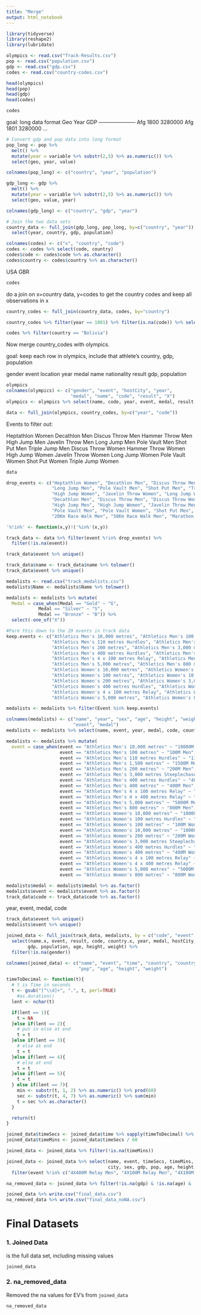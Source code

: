 ```yaml
---
title: "Merge"
output: html_notebook
---
```


```r
library(tidyverse)
library(reshape2)
library(lubridate)
```


```r
olympics <- read.csv("Track-Results.csv")
pop <- read.csv("population.csv")
gdp <- read.csv("gdp.csv")
codes <- read.csv("country-codes.csv")
```

```r
head(olympics)
head(pop)
head(gdp)
head(codes)
```

```r
codes
```





goal: long data format
Geo   Year    GDP
---------------------
Afg   1800    3280000
Afg   1801    3280000
...

```r
# Convert gdp and pop data into long format
pop_long <- pop %>% 
  melt() %>% 
  mutate(year = variable %>% substr(2,5) %>% as.numeric()) %>%
  select(geo, year, value)

colnames(pop_long) <- c("country", "year", "population")

gdp_long <- gdp %>% 
  melt() %>%
  mutate(year = variable %>% substr(2,5) %>% as.numeric()) %>%
  select(geo, value, year)

colnames(gdp_long) <- c("country", "gdp", "year")

# Join the two data sets
country_data <- full_join(gdp_long, pop_long, by=c("country", "year")) %>%
  select(year, country, gdp, population)
```


```r
colnames(codes) <- c("x", "country", "code")
codes <- codes %>% select(code, country)
codes$code <- codes$code %>% as.character()
codes$country <- codes$country %>% as.character()
```


USA
GBR
```r
codes
```


do a join on x=country data, y=codes to get the country codes and keep all observations in x

```r
country_codes <- full_join(country_data, codes, by="country")

country_codes %>% filter(year == 1801) %>% filter(is.na(code)) %>% select(year, country)

codes %>% filter(country == "Bolivia")
```








Now merge country_codes with olympics.

goal: keep each row in olympics, include that athlete's country, gdp, population

gender  event location  year  medal name  nationality result  gdp, population

```r
olympics
colnames(olympics) <- c("gender", "event", "hostCity", "year", 
                        "medal", "name", "code", "result", "X")
olympics <- olympics %>% select(name, code, year, event, medal, result, hostCity, gender)
```

```r
data <- full_join(olympics, country_codes, by=c("year", "code"))
```
Events to filter out:

Heptathlon Women
Decathlon Men
Discus Throw Men
Hammer Throw Men
High Jump Men
Javelin Throw Men
Long Jump Men
Pole Vault Men
Shot Put Men
Triple Jump Men
Discus Throw Women
Hammer Throw Women
High Jump Women
Javelin Throw Women
Long Jump Women
 Pole Vault Women
 Shot Put Women
 Triple Jump Women
```r
data
```


```r
drop_events <- c("Heptathlon Women", "Decathlon Men", "Discus Throw Men", "Hammer Throw Men", "High Jump Men", "Javelin Throw Men", 
                 "Long Jump Men", "Pole Vault Men", "Shot Put Men", "Triple Jump Men", "Discus Throw Women", "Hammer Throw Women", 
                 "High Jump Women", "Javelin Throw Women", "Long Jump Women", "Pole Vault Women", "Shot Put Women", "Triple Jump Women",
                 "Decathlon Men", "Discus Throw Men", "Discus Throw Women", "Hammer Throw Men", "Hammer Throw Women", "Heptathlon Women", 
                 "High Jump Men", "High Jump Women", "Javelin Throw Men", "Javelin Throw Women", "Long Jump Men", "Long Jump Women",
                 "Pole Vault Men", "Pole Vault Women", "Shot Put Men", "Shot Put Women", "Triple Jump Men", "Triple Jump Women",
                 "20Km Race Walk Men", "50Km Race Walk Men", "Marathon Men", "20Km Race Walk Women", "Marathon Women")

'%!in%' <- function(x,y)!('%in%'(x,y))

track_data <- data %>% filter(event %!in% drop_events) %>%
  filter(!is.na(event))

```

```r
track_data$event %>% unique()
```


```r
track_data$name <- track_data$name %>% tolower()
track_data$event %>% unique()
```


```r
medalists <- read.csv("track_medalists.csv")
medalists$Name <- medalists$Name %>% tolower()
```

```r
medalists <- medalists %>% mutate(
  Medal = case_when(Medal == "Gold" ~ "G",
            Medal == "Silver" ~ "S",
            Medal == "Bronze" ~ "B")) %>%
  select(-one_of("X"))
```


```r
#Pare this down to the 29 events in track data
keep.events <- c("Athletics Men's 10,000 metres", "Athletics Men's 100 metres", 
                 "Athletics Men's 110 metres Hurdles", "Athletics Men's 1,500 metres", 
                 "Athletics Men's 200 metres", "Athletics Men's 3,000 metres Steeplechase", 
                 "Athletics Men's 400 metres Hurdles", "Athletics Men's 400 metres", 
                 "Athletics Men's 4 x 100 metres Relay", "Athletics Men's 4 x 400 metres Relay", 
                 "Athletics Men's 5,000 metres", "Athletics Men's 800 metres",
                 "Athletics Women's 10,000 metres", "Athletics Women's 100 metres Hurdles", 
                 "Athletics Women's 100 metres", "Athletics Women's 10,000 metres", 
                 "Athletics Women's 200 metres", "Athletics Women's 3,000 metres Steeplechase", 
                 "Athletics Women's 400 metres Hurdles", "Athletics Women's 400 metres",
                 "Athletics Women's 4 x 100 metres Relay", "Athletics Women's 4 x 400 metres Relay", 
                 "Athletics Women's 5,000 metres", "Athletics Women's 800 metres")

medalists <- medalists %>% filter(Event %in% keep.events)
```

```r
colnames(medalists) <- c("name", "year", "sex", "age", "height", "weight", "country", "code",
                         "event", "medal")
medalists <- medalists %>% select(name, event, year, medal, code, country, sex, age, height, weight, country)
```

```r
medalists <- medalists %>% mutate(
  event = case_when(event == "Athletics Men's 10,000 metres" ~ "10000M Men",
                    event == "Athletics Men's 100 metres" ~ "100M Men",
                    event == "Athletics Men's 110 metres Hurdles" ~ "110M Hurdles Men",
                    event == "Athletics Men's 1,500 metres" ~ "1500M Men",
                    event == "Athletics Men's 200 metres" ~ "200M Men",                 
                    event == "Athletics Men's 3,000 metres Steeplechase" ~ "3000M Steeplechase Men",  
                    event == "Athletics Men's 400 metres Hurdles" ~ "400M Hurdles Men",       
                    event == "Athletics Men's 400 metres" ~ "400M Men",                 
                    event == "Athletics Men's 4 x 100 metres Relay" ~ "4X100M Relay Men",     
                    event == "Athletics Men's 4 x 400 metres Relay" ~ "4X400M Relay Men",       
                    event == "Athletics Men's 5,000 metres" ~ "5000M Men",               
                    event == "Athletics Men's 800 metres" ~ "800M Men",                
                    event == "Athletics Women's 10,000 metres" ~ "10000M Women",
                    event == "Athletics Women's 100 metres Hurdles" ~ "100M Hurdles Women",
                    event == "Athletics Women's 100 metres" ~ "100M Women", 
                    event == "Athletics Women's 10,000 metres" ~ "10000M Women",
                    event == "Athletics Women's 200 metres" ~ "200M Women",
                    event == "Athletics Women's 3,000 metres Steeplechase" ~ "3000M Steeplechase Women",
                    event == "Athletics Women's 400 metres Hurdles" ~ "400M Hurdles Women",   
                    event == "Athletics Women's 400 metres" ~ "400M Women",
                    event == "Athletics Women's 4 x 100 metres Relay" ~ "4X100M Relay Women", 
                    event == "Athletics Women's 4 x 400 metres Relay" ~ "4X400M Relay Women",  
                    event == "Athletics Women's 5,000 metres" ~ "5000M Women",     
                    event == "Athletics Women's 800 metres" ~ "800M Women"))

medalists$medal <- medalists$medal %>% as.factor()
medalists$event <- medalists$event %>% as.factor()
track_data$code <- track_data$code %>% as.factor()
```


year, event, medal, code
```r
track_data$event %>% unique()
medalists$event %>% unique()
```

```r
joined_data <- full_join(track_data, medalists, by = c("code", "event", "medal", "year")) %>% 
  select(name.x, event, result, code, country.x, year, medal, hostCity, gender, 
        gdp, population, age, height, weight) %>% 
  filter(!is.na(gender))

colnames(joined_data) <- c("name", "event", "time", "country", "country2", "year", "medal", "city", "sex", "gdp",
                           "pop", "age", "height", "weight")
```





```r
timeToDecimal <- function(t){
  # t is Time in seconds
  t <- gsub("[^\\d]+", ".", t, perl=TRUE)
    #as.duration()
  lent <- nchar(t)

  if(lent == 1){
    t = NA
  }else if(lent == 2){
    # put in else at end
    t = t
  }else if(lent == 3){
    # else at end
    t = t
  }else if(lent == 4){
    # else at end
    t = t
  }else if(lent == 5){
    t = t
  } else if(lent == 7){
    min <- substr(t, 1, 2) %>% as.numeric() %>% prod(60)
    sec <- substr(t, 4, 7) %>% as.numeric() %>% sum(min)
    t = sec %>% as.character()
  }

  return(t)
}

joined_data$timeSecs <- joined_data$time %>% sapply(timeToDecimal) %>% as.numeric()
joined_data$timeMins <- joined_data$timeSecs / 60

joined_data <- joined_data %>% filter(!is.na(timeMins))

joined_data <- joined_data %>% select(name, event, timeSecs, timeMins, country, country2, year, medal, 
                                      city, sex, gdp, pop, age, height, weight) %>% 
  filter(event %!in% c("4X400M Relay Men", "4X100M Relay Men", "4X100M Relay Women", "4X400M Relay Women"))

na_removed_data <- joined_data %>% filter(!is.na(gdp) & !is.na(age) & !is.na(height) & !is.na(weight))
```


```r
joined_data %>% write.csv("final_data.csv")
na_removed_data %>% write.csv("final_data_noNA.csv")
```



# Final Datasets
### 1. Joined Data
is the full data set, including missing values

```r
joined_data
```

### 2. na_removed_data
Removed the na values for EV's from `joined_data`
```r
na_removed_data
```






